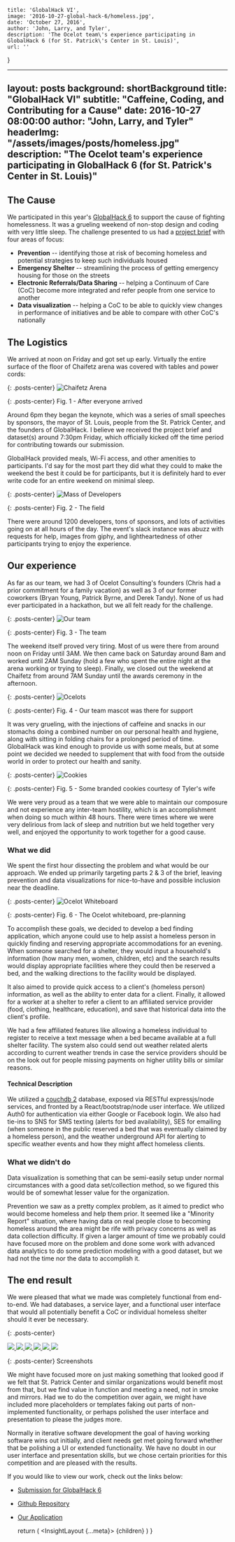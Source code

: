 
    title: 'GlobalHack VI',
    image: '2016-10-27-global-hack-6/homeless.jpg',
    date: 'October 27, 2016',
    author: 'John, Larry, and Tyler',
    description: 'The Ocelot team\'s experience participating in GlobalHack 6 (for St. Patrick\'s Center in St. Louis)',
    url: ''
}

---
layout:      posts
background:  shortBackground
title:       "GlobalHack VI"
subtitle:    "Caffeine, Coding, and Contributing for a Cause"
date:        2016-10-27 08:00:00
author:      "John, Larry, and Tyler"
headerImg:  "/assets/images/posts/homeless.jpg"
description: "The Ocelot team's experience participating in GlobalHack 6 (for St. Patrick's Center in St. Louis)"
---

## The Cause

We participated in this year's [GlobalHack 6](https://globalhack.org/globalhack-vi/) to support the cause of fighting homelessness.  It was a grueling weekend of non-stop design and coding with very little sleep. The challenge presented to us had a [project brief](https://drive.google.com/drive/folders/0B2mfdDRureR9Yk8wSk9MX1ZCME0) with four areas of focus:

* **Prevention** -- identifying those at risk of becoming homeless and potential strategies to keep such individuals housed
* **Emergency Shelter** -- streamlining the process of getting emergency housing for those on the streets
* **Electronic Referrals/Data Sharing** -- helping a Continuum of Care (CoC) become more integrated and refer people from one service to another
* **Data visualization** -- helping a CoC to be able to quickly view changes in performance of initiatives and be able to compare with other CoC's nationally

## The Logistics

We arrived at noon on Friday and got set up early.  Virtually the entire surface of the floor of Chaifetz arena was covered with tables and power cords:

{: .posts-center}
![Chaifetz Arena](/assets/images/posts/2016-10-27-global-hack-6/chaifetz.jpg)

{: .posts-center}
Fig. 1 - After everyone arrived

Around 6pm they began the keynote, which was a series of small speeches by sponsors, the mayor of St. Louis, people from the St. Patrick Center, and the founders of GlobalHack. I believe we received the project brief and dataset(s) around 7:30pm Friday, which officially kicked off the time period for contributing towards our submission.

GlobalHack provided meals, Wi-Fi access, and other amenities to participants. I'd say for the most part they did what they could to make the weekend the best it could be for participants, but it is definitely hard to ever write code for an entire weekend on minimal sleep.

{: .posts-center}
![Mass of Developers](/assets/images/posts/2016-10-27-global-hack-6/dev_mass.jpg)

{: .posts-center}
Fig. 2 - The field

There were around 1200 developers, tons of sponsors, and lots of activities going on at all hours of the day. The event's slack instance was abuzz with requests for help, images from giphy, and lightheartedness of other participants trying to enjoy the experience.

## Our experience

As far as our team, we had 3 of Ocelot Consulting's founders (Chris had a prior commitment for a family vacation) as well as 3 of our former coworkers (Bryan Young, Patrick Byrne, and Derek Tandy). None of us had ever participated in a hackathon, but we all felt ready for the challenge.

{: .posts-center}
![Our team](/assets/images/posts/2016-10-27-global-hack-6/team.jpg)

{: .posts-center}
Fig. 3 - The team

The weekend itself proved very tiring. Most of us were there from around noon on Friday until 3AM. We then came back on Saturday around 8am and worked until 2AM Sunday (hold a few who spent the entire night at the arena working or trying to sleep). Finally, we closed out the weekend at Chaifetz from around 7AM Sunday until the awards ceremony in the afternoon.

{: .posts-center}
![Ocelots](/assets/images/posts/2016-10-27-global-hack-6/ocelot.jpg)

{: .posts-center}
Fig. 4 - Our team mascot was there for support

It was very grueling, with the injections of caffeine and snacks in our stomachs doing a combined number on our personal health and hygiene, along with sitting in folding chairs for a prolonged period of time. GlobalHack was kind enough to provide us with some meals, but at some point we decided we needed to supplement that with food from the outside world in order to protect our health and sanity.

{: .posts-center}
![Cookies](/assets/images/posts/2016-10-27-global-hack-6/cookies.jpg)

{: .posts-center}
Fig. 5 - Some branded cookies courtesy of Tyler's wife

We were very proud as a team that we were able to maintain our composure and not experience any inter-team hostility, which is an accomplishment when doing so much within 48 hours. There were times where we were very delirious from lack of sleep and nutrition but we held together very well, and enjoyed the opportunity to work together for a good cause.

### What we did

We spent the first hour dissecting the problem and what would be our approach. We ended up primarily targeting parts 2 & 3 of the brief, leaving prevention and data visualizations for nice-to-have and possible inclusion near the deadline.

{: .posts-center}
![Ocelot Whiteboard](/assets/images/posts/2016-10-27-global-hack-6/whiteboard.jpg)

{: .posts-center}
Fig. 6 - The Ocelot whiteboard, pre-planning

To accomplish these goals, we decided to develop a bed finding application, which anyone could use to help assist a homeless person in quickly finding and reserving appropriate accommodations for an evening. When someone searched for a shelter, they would input a household's information (how many men, women, children, etc) and the search results would display appropriate facilities where they could then be reserved a bed, and the walking directions to the facility would be displayed.

It also aimed to provide quick access to a client's (homeless person) information, as well as the ability to enter data for a client. Finally, it allowed for a worker at a shelter to refer a client to an affiliated service provider (food, clothing, healthcare, education), and save that historical data into the client's profile.

We had a few affiliated features like allowing a homeless individual to register to receive a text message when a bed became available at a full shelter facility. The system also could send out weather related alerts according to current weather trends in case the service providers should be on the look out for people missing payments on higher utility bills or similar reasons.

#### Technical Description

We utilized a [couchdb 2](http://couchdb.apache.org/) database, exposed via RESTful expressjs/node services, and fronted by a React/bootstrap/node user interface. We utilized Auth0 for authentication via either Google or Facebook login. We also had tie-ins to SNS for SMS texting (alerts for bed availability), SES for emailing (when someone in the public reserved a bed that was eventually claimed by a homeless person), and the weather underground API for alerting to specific weather events and how they might affect homeless clients.

### What we didn't do

Data visualization is something that can be semi-easily setup under normal circumstances with a good data set/collection method, so we figured this would be of somewhat lesser value for the organization.

Prevention we saw as a pretty complex problem, as it aimed to predict who would become homeless and help them prior. It seemed like a "Minority Report" situation, where having data on real people close to becoming homeless around the area might be rife with privacy concerns as well as data collection difficulty. If given a larger amount of time we probably could have focused more on the problem and done some work with advanced data analytics to do some prediction modeling with a good dataset, but we had not the time nor the data to accomplish it.

## The end result

We were pleased that what we made was completely functional from end-to-end. We had databases, a service layer, and a functional user interface that would all potentially benefit a CoC or individual homeless shelter should it ever be necessary.

{: .posts-center}
<div class='globalhack-screenshots'>
    <a href="/assets/images/posts/2016-10-27-global-hack-6/screenshots/home.png" data-lightbox="screenshots" data-title="Main Menu">
    <img src="/assets/images/posts/2016-10-27-global-hack-6/screenshots/home.png">
    </a>
    <a href="/assets/images/posts/2016-10-27-global-hack-6/screenshots/main_menu.png" data-lightbox="screenshots" data-title="Main Menu">
    <img src="/assets/images/posts/2016-10-27-global-hack-6/screenshots/main_menu.png">
    </a>
    <a href="/assets/images/posts/2016-10-27-global-hack-6/screenshots/find_beds.png" data-lightbox="screenshots" data-title="Main Menu">
    <img src="/assets/images/posts/2016-10-27-global-hack-6/screenshots/find_beds.png">
    </a>
    <a href="/assets/images/posts/2016-10-27-global-hack-6/screenshots/register.png" data-lightbox="screenshots" data-title="Main Menu">
    <img src="/assets/images/posts/2016-10-27-global-hack-6/screenshots/register.png">
    </a>
    <a href="/assets/images/posts/2016-10-27-global-hack-6/screenshots/client_history.png" data-lightbox="screenshots" data-title="Main Menu">
    <img src="/assets/images/posts/2016-10-27-global-hack-6/screenshots/client_history.png">
    </a>
    <a href="/assets/images/posts/2016-10-27-global-hack-6/screenshots/shelter.png" data-lightbox="screenshots" data-title="Main Menu">
    <img src="/assets/images/posts/2016-10-27-global-hack-6/screenshots/shelter.png">
    </a>
</div>

{: .posts-center}
Screenshots

We might have focused more on just making something that looked good if we felt that St. Patrick Center and similar organizations would benefit most from that, but we find value in function and meeting a need, not in smoke and mirrors. Had we to do the competition over again, we might have included more placeholders or templates faking out parts of non-implemented functionality, or perhaps polished the user interface and presentation to please the judges more.

Normally in iterative software development the goal of having working software wins out initially, and client needs get met going forward whether that be polishing a UI or extended functionality. We have no doubt in our user interface and presentation skills, but we chose certain priorities for this competition and are pleased with the results.

If you would like to view our work, check out the links below:

* [Submission for GlobalHack 6](https://devpost.com/software/ocelot-consulting-s-global-hack-6-project)
* [Github Repository](https://github.com/ocelotconsulting/global-hack-6/tree/1.0)
* [Our Application](https://gh6.ocelotconsulting.com/)

    return (
        <InsightLayout {...meta}>
            {children}
        </InsightLayout>
    )
}
